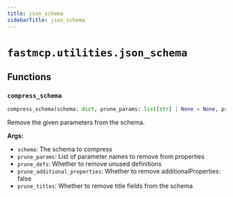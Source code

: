 ```yaml
---
title: json_schema
sidebarTitle: json_schema
---
```


# `fastmcp.utilities.json_schema`

## Functions

### `compress_schema` <sup><a href="https://github.com/Maxi91f/fastmcp/blob/main/src/fastmcp/utilities/json_schema.py#L183" target="_blank"><Icon icon="github" style="width: 14px; height: 14px;" /></a></sup>

```python
compress_schema(schema: dict, prune_params: list[str] | None = None, prune_defs: bool = True, prune_additional_properties: bool = True, prune_titles: bool = False) -> dict
```


Remove the given parameters from the schema.

**Args:**
- `schema`: The schema to compress
- `prune_params`: List of parameter names to remove from properties
- `prune_defs`: Whether to remove unused definitions
- `prune_additional_properties`: Whether to remove additionalProperties\: false
- `prune_titles`: Whether to remove title fields from the schema

